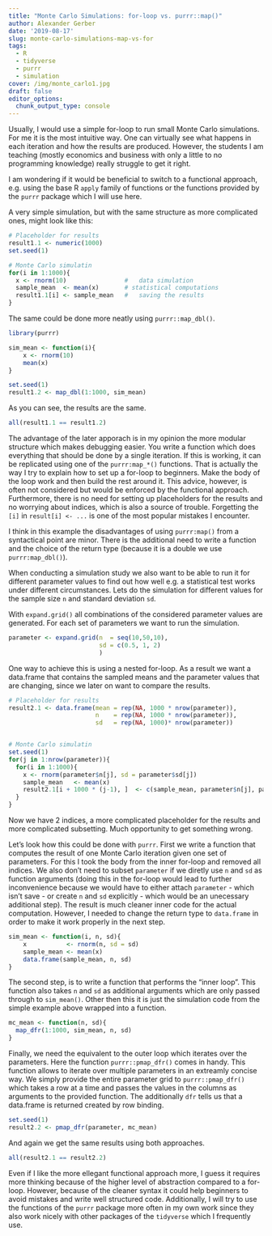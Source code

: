 ```yaml
---
title: "Monte Carlo Simulations: for-loop vs. purrr::map()"
author: Alexander Gerber
date: '2019-08-17'
slug: monte-carlo-simulations-map-vs-for
tags:
  - R
  - tidyverse
  - purrr
  - simulation
cover: /img/monte_carlo1.jpg
draft: false
editor_options: 
  chunk_output_type: console
---
```


Usually, I would use a simple for-loop to run small Monte Carlo simulations. For me it is the most intuitive way. 
One can virtually see what happens in each iteration and how the results are produced. However, 
the students I am teaching (mostly economics and business with only a little to no programming knowledge) really struggle to get it right.

I am wondering if it would be beneficial to switch to a functional approach, e.g. using the base R `apply` family of functions or the functions provided by the `purrr` package which I will use here.

A very simple simulation, but with the same structure as more complicated ones, might look like this: 

```r
# Placeholder for results
result1.1 <- numeric(1000)
set.seed(1)

# Monte Carlo simulatin
for(i in 1:1000){
  x <- rnorm(10)                #	data simulation 
  sample_mean  <- mean(x)       # statistical computations 
  result1.1[i] <- sample_mean   #	saving the results 
}
```

The same could be done more neatly using `purrr::map_dbl()`. 

```r
library(purrr)

sim_mean <- function(i){
    x <- rnorm(10)
    mean(x)                        
} 

set.seed(1)
result1.2 <- map_dbl(1:1000, sim_mean)
```

As you can see, the results are the same. 

```r
all(result1.1 == result1.2)
```

The advantage of the later apporach is in my opinion the more modular structure which makes debugging easier. You write a function which does everything that should be done by a single iteration. If this is working, it can be replicated using one of the `purrr:map_*()` functions. That is actually the way I try to explain how to set up a for-loop to beginners. Make the body of the loop work and then build the rest around it. This advice, however, is often not considered but would be enforced by the functional approach.      
Furthermore, there is no need for setting up placeholders for the results and no worrying about indices, which is also a source of trouble. Forgetting the `[i]` in `result[i] <- ...` is one of the most popular mistakes I encounter.

I think in this example the disadvantages of using `purrr:map()` from a syntactical point are minor. There is the additional need to write a function and the choice of the return type (because it is a double we use `purrr:map_dbl()`).  

When conducting a simulation study we also want to be able to run it for different parameter values to find out how well e.g. a statistical test works under different circumstances. Lets do the simulation for different values for the sample size `n` and standard deviation `sd`. 

With `expand.grid()` all combinations of the considered parameter values are generated. For each set of parameters we want to run the simulation.

```r
parameter <- expand.grid(n  = seq(10,50,10),
                         sd = c(0.5, 1, 2)
                         )
```

One way to achieve this is using a nested for-loop. As a result we want a data.frame that contains the sampled means and the parameter values that are changing, since we later on want to compare the results. 

```r
# Placeholder for results
result2.1 <- data.frame(mean = rep(NA, 1000 * nrow(parameter)), 
                        n    = rep(NA, 1000 * nrow(parameter)),
                        sd   = rep(NA, 1000)* nrow(parameter))


# Monte Carlo simulatin
set.seed(1)
for(j in 1:nrow(parameter)){
  for(i in 1:1000){
    x <- rnorm(parameter$n[j], sd = parameter$sd[j]) 
    sample_mean   <- mean(x)                    
    result2.1[i + 1000 * (j-1), ]  <- c(sample_mean, parameter$n[j], parameter$sd[j])                 
  }
}
```

Now we have 2 indices, a more complicated placeholder for the results and more complicated subsetting. 
Much opportunity to get something wrong.

Let's look how this could be done with `purrr`. 
First we write a function that computes the result of one Monte Carlo iteration
given one set of parameters. For this I took the body from the inner for-loop and removed all indices. We also don't need to subset `parameter` if we diretly use `n` and `sd` as function arguments (doing this in the for-loop  would lead to further inconvenience because we would have to either attach `parameter` - which isn't save - or create `n` and `sd` explicitly - which would be an unecessary additional step). The result is much cleaner inner code for the actual computation.
However, I needed to change the return type to `data.frame` in order to make it work properly in the next step. 

```r
sim_mean <- function(i, n, sd){
    x           <- rnorm(n, sd = sd) 
    sample_mean <- mean(x)                    
    data.frame(sample_mean, n, sd)                       
} 
```

The second step, is to write a function that performs the "inner loop". This function also takes `n` and `sd` as additional arguments 
which are only passed through to `sim_mean()`. Other then this it is just the simulation code from the simple example above wrapped into a function.   

```r
mc_mean <- function(n, sd){
  map_dfr(1:1000, sim_mean, n, sd)
}
```

Finally, we need the equivalent to the outer loop which iterates over the parameters. 
Here the function `purrr::pmap_dfr()` comes in handy. This function allows to iterate over multiple parameters in an extreamly concise way. We simply provide the entire parameter grid to `purrr::pmap_dfr()` which takes a row at a time and passes the values in the columns as arguments to the provided function. The additionally `dfr` tells us that a data.frame is returned created by row binding.    

```r
set.seed(1)
result2.2 <- pmap_dfr(parameter, mc_mean)
```

And again we get the same results using both approaches. 

```r
all(result2.1 == result2.2)
```


Even if I like the more ellegant functional approach more, I guess it requires more thinking because of the higher level of abstraction compared to a for-loop. However, because of the cleaner syntax it could help beginners to avoid mistakes and write well structured code. 
Additionally, I will try to use the functions of the `purrr` package more often in my own work since they also work nicely with other packages of the `tidyverse` which I frequently use.  
 


